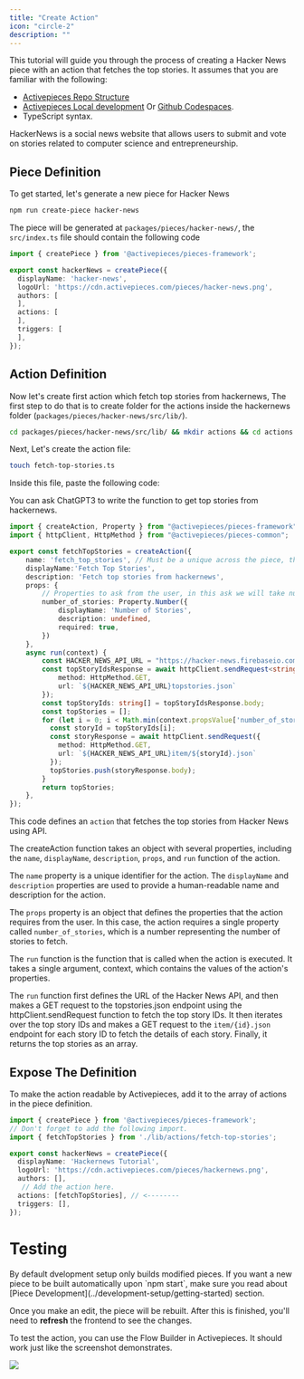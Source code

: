 ```yaml
---
title: "Create Action"
icon: "circle-2"
description: ""
---
```


This tutorial will guide you through the process of creating a Hacker News piece with an action that fetches the top stories. It assumes that you are familiar with the following:

* [Activepieces Repo Structure](../architecture/repo-structure)
* [Activepieces Local development](../development-setup/local) Or [Github Codespaces](../development-setup/codespaces).
* TypeScript syntax.

HackerNews is a social news website that allows users to submit and vote on stories related to computer science and entrepreneurship.

## Piece Definition

To get started, let's generate a new piece for Hacker News

```bash
npm run create-piece hacker-news
```

The piece will be generated at `packages/pieces/hacker-news/`,
the `src/index.ts` file should contain the following code

```ts
import { createPiece } from '@activepieces/pieces-framework';

export const hackerNews = createPiece({
  displayName: 'hacker-news',
  logoUrl: 'https://cdn.activepieces.com/pieces/hacker-news.png',
  authors: [
  ],
  actions: [
  ],
  triggers: [
  ],
});
```

## Action Definition

Now let's create first action which fetch top stories from hackernews, The first step to do that is to create folder for the actions inside the hackernews folder (`packages/pieces/hacker-news/src/lib/`).

```bash
cd packages/pieces/hacker-news/src/lib/ && mkdir actions && cd actions
```

Next, Let's create the action file:

```bash
touch fetch-top-stories.ts
```

Inside this file, paste the following code:

<Tip>
You can ask ChatGPT3 to write the function to get top stories from hackernews.
</Tip>

```typescript
import { createAction, Property } from "@activepieces/pieces-framework";
import { httpClient, HttpMethod } from "@activepieces/pieces-common";

export const fetchTopStories = createAction({
	name: 'fetch_top_stories', // Must be a unique across the piece, this shouldn't be changed.
    displayName:'Fetch Top Stories',
    description: 'Fetch top stories from hackernews',
	props: {
        // Properties to ask from the user, in this ask we will take number of
		number_of_stories: Property.Number({
			displayName: 'Number of Stories',
			description: undefined,
			required: true,
		})
	},
	async run(context) {
        const HACKER_NEWS_API_URL = "https://hacker-news.firebaseio.com/v0/";
        const topStoryIdsResponse = await httpClient.sendRequest<string[]>({
			method: HttpMethod.GET,
			url: `${HACKER_NEWS_API_URL}topstories.json`
		});
        const topStoryIds: string[] = topStoryIdsResponse.body;
        const topStories = [];
        for (let i = 0; i < Math.min(context.propsValue['number_of_stories']!, topStoryIds.length); i++) {
          const storyId = topStoryIds[i];
          const storyResponse = await httpClient.sendRequest({
            method: HttpMethod.GET,
            url: `${HACKER_NEWS_API_URL}item/${storyId}.json`
          });
          topStories.push(storyResponse.body);
        }
		return topStories;
	},
});

```

This code defines an `action` that fetches the top stories from Hacker News using API.

The createAction function takes an object with several properties, including the `name`, `displayName`, `description`, `props`, and `run` function of the action.

The `name` property is a unique identifier for the action. The `displayName` and `description` properties are used to provide a human-readable name and description for the action.

The `props` property is an object that defines the properties that the action requires from the user. In this case, the action requires a single property called `number_of_stories`, which is a number representing the number of stories to fetch.

The `run` function is the function that is called when the action is executed. It takes a single argument, context, which contains the values of the action's properties.

The `run` function first defines the URL of the Hacker News API, and then makes a GET request to the topstories.json endpoint using the httpClient.sendRequest function to fetch the top story IDs. It then iterates over the top story IDs and makes a GET request to the `item/{id}.json` endpoint for each story ID to fetch the details of each story. Finally, it returns the top stories as an array.

## Expose The Definition

To make the action readable by Activepieces, add it to the array of actions in the piece definition.

```typescript
import { createPiece } from '@activepieces/pieces-framework';
// Don't forget to add the following import.
import { fetchTopStories } from './lib/actions/fetch-top-stories';

export const hackerNews = createPiece({
  displayName: 'Hackernews Tutorial',
  logoUrl: 'https://cdn.activepieces.com/pieces/hackernews.png',
  authors: [],
   // Add the action here.
  actions: [fetchTopStories], // <--------
  triggers: [],
});
```

# Testing

<Tip>
By default dvelopment setup only builds modified pieces. If you want a new piece to be built automatically upon `npm start`, make sure you read about [Piece Development](../development-setup/getting-started) section.
</Tip>

Once you make an edit, the piece will be rebuilt. After this is finished, you'll need to **refresh** the frontend to see the changes.

To test the action, you can use the Flow Builder in Activepieces. It should work just like the screenshot demonstrates.

<img src="/resources/screenshots/contributing-first-connector.png" />

